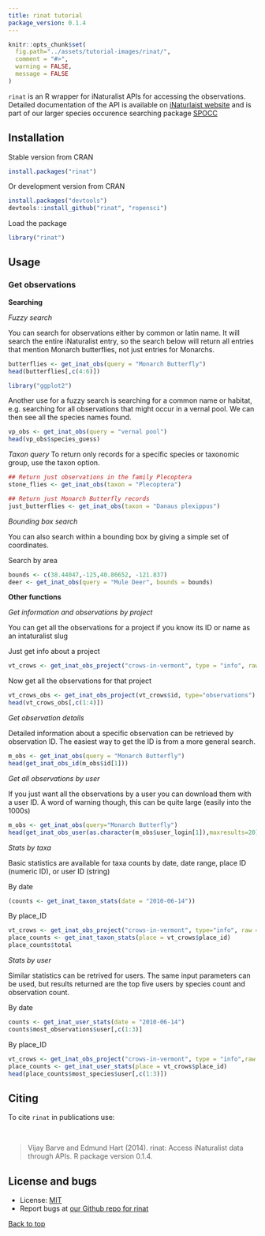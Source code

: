 ```yaml
---
title: rinat tutorial
package_version: 0.1.4
---
```


```r
knitr::opts_chunk$set(
  fig.path="../assets/tutorial-images/rinat/",
  comment = "#>",
  warning = FALSE,
  message = FALSE
)
```

`rinat` is an R wrapper for iNaturalist APIs for accessing the observations. Detailed documentation of the API is available on [iNaturlaist website](http://www.inaturalist.org/pages/api+reference) and is part of our larger species occurence searching package [SPOCC](http://github.com/ropensci/spocc)

<section id="installation">

## Installation

Stable version from CRAN

```r
install.packages("rinat")
```

Or development version from CRAN

```r
install.packages("devtools")
devtools::install_github("rinat", "ropensci")
```

Load the package

```r
library("rinat")
```

<section id="usage">

## Usage


### Get observations

__Searching__

_Fuzzy search_

You can search for observations either by common or latin name.  It will search the entire iNaturalist entry, so the search below will return all entries that mention Monarch butterflies, not just entries for Monarchs.

```r
butterflies <- get_inat_obs(query = "Monarch Butterfly")
head(butterflies[,c(4:6)])
```



```r
library("ggplot2")
```


Another use for a fuzzy search is searching for a common name or habitat, e.g. searching for all observations that might occur in a vernal pool.  We can then see all the species names found.
```r
vp_obs <- get_inat_obs(query = "vernal pool")
head(vp_obs$species_guess)
```


_Taxon query_
To return only records for a specific species or taxonomic group, use the taxon option.

```r
## Return just observations in the family Plecoptera
stone_flies <- get_inat_obs(taxon = "Plecoptera")

## Return just Monarch Butterfly records
just_butterflies <- get_inat_obs(taxon = "Danaus plexippus")
```


_Bounding box search_

You can also search within a bounding box by giving a simple set of coordinates.

Search by area

```r
bounds <- c(38.44047,-125,40.86652, -121.837)
deer <- get_inat_obs(query = "Mule Deer", bounds = bounds)
```

__Other functions__



_Get information and observations by project_

You can get all the observations for a project if you know its ID or name as an intaturalist slug

Just get info about a project

```r
vt_crows <- get_inat_obs_project("crows-in-vermont", type = "info", raw = FALSE)
```

Now get all the observations for that project

```r
vt_crows_obs <- get_inat_obs_project(vt_crows$id, type="observations")
head(vt_crows_obs[,c(1:4)])
```



_Get observation details_

Detailed information about a specific observation can be retrieved by observation ID.  The easiest way to get the ID is from a more general search.

```r
m_obs <- get_inat_obs(query = "Monarch Butterfly")
head(get_inat_obs_id(m_obs$id[1]))
```

_Get all observations by user_

If you just want all the observations by a user you can download them with a user ID.  A word of warning though, this can be quite large (easily into the 1000s)

```r
m_obs <- get_inat_obs(query="Monarch Butterfly")
head(get_inat_obs_user(as.character(m_obs$user_login[1]),maxresults=20))[,1:5]
```

_Stats by taxa_

Basic statistics are available for taxa counts by date, date range, place ID (numeric ID), or user ID (string)

By date

```r
(counts <- get_inat_taxon_stats(date = "2010-06-14"))
```

By place_ID

```r
vt_crows <- get_inat_obs_project("crows-in-vermont", type="info", raw = FALSE)
place_counts <- get_inat_taxon_stats(place = vt_crows$place_id)
place_counts$total
```

_Stats by user_

Similar statistics can be retrived for users.  The same input parameters can be used, but results returned are the top five users by species count and observation count.

By date

```r
counts <- get_inat_user_stats(date = "2010-06-14")
counts$most_observations$user[,c(1:3)]
```

By place_ID

```r
vt_crows <- get_inat_obs_project("crows-in-vermont", type = "info",raw = FALSE)
place_counts <- get_inat_user_stats(place = vt_crows$place_id)
head(place_counts$most_species$user[,c(1:3)])
```



<section id="citing">

## Citing

To cite `rinat` in publications use:

<br>

> Vijay Barve and Edmund Hart (2014). rinat: Access iNaturalist data through APIs. R package version 0.1.4.

<section id="license_bugs">

## License and bugs

* License: [MIT](http://opensource.org/licenses/MIT)
* Report bugs at [our Github repo for rinat](https://github.com/ropensci/rinat/issues?state=open)

[Back to top](#top)
